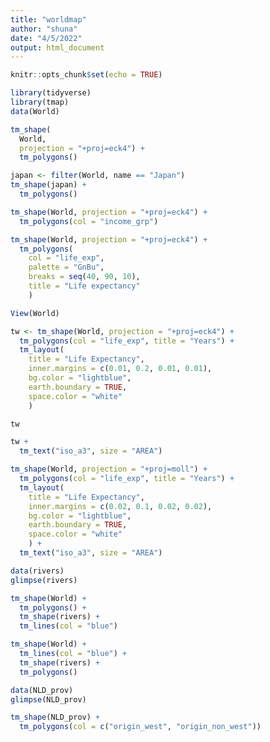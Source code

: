 ```yaml
---
title: "worldmap"
author: "shuna"
date: "4/5/2022"
output: html_document
---
```


```r
knitr::opts_chunk$set(echo = TRUE)
```

```r
library(tidyverse)
library(tmap)
data(World)
```

```r
tm_shape(
  World, 
  projection = "+proj=eck4") + 
  tm_polygons()
```

```r
japan <- filter(World, name == "Japan") 
tm_shape(japan) +
  tm_polygons()
```
```r
tm_shape(World, projection = "+proj=eck4") +
  tm_polygons(col = "income_grp")
```

```r
tm_shape(World, projection = "+proj=eck4") +
  tm_polygons(
    col = "life_exp",
    palette = "GnBu",
    breaks = seq(40, 90, 10),
    title = "Life expectancy"
    )
```

```r
View(World)
```

```r
tw <- tm_shape(World, projection = "+proj=eck4") +
  tm_polygons(col = "life_exp", title = "Years") +
  tm_layout(
    title = "Life Expectancy",
    inner.margins = c(0.01, 0.2, 0.01, 0.01),
    bg.color = "lightblue",
    earth.boundary = TRUE,
    space.color = "white"
    )

tw
```

```r
tw + 
  tm_text("iso_a3", size = "AREA")
```

```r
tm_shape(World, projection = "+proj=moll") +
  tm_polygons(col = "life_exp", title = "Years") +
  tm_layout(
    title = "Life Expectancy",
    inner.margins = c(0.02, 0.1, 0.02, 0.02),
    bg.color = "lightblue",
    earth.boundary = TRUE,
    space.color = "white"
    ) +
  tm_text("iso_a3", size = "AREA")
```


```r
data(rivers)
glimpse(rivers)
```

```r
tm_shape(World) +
  tm_polygons() +
  tm_shape(rivers) +
  tm_lines(col = "blue")
```

```r
tm_shape(World) +
  tm_lines(col = "blue") +
  tm_shape(rivers) +
  tm_polygons()
```

```r
data(NLD_prov)
glimpse(NLD_prov)
```

```r
tm_shape(NLD_prov) +
  tm_polygons(col = c("origin_west", "origin_non_west"))
```

